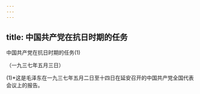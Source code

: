 ```yaml
---
---
---
```

title: 中国共产党在抗日时期的任务
---



中国共产党在抗日时期的任务(1)


（一九三七年五月三日）

(1)*这是毛泽东在一九三七年五月二日至十四日在延安召开的中国共产党全国代表会议上的报告。